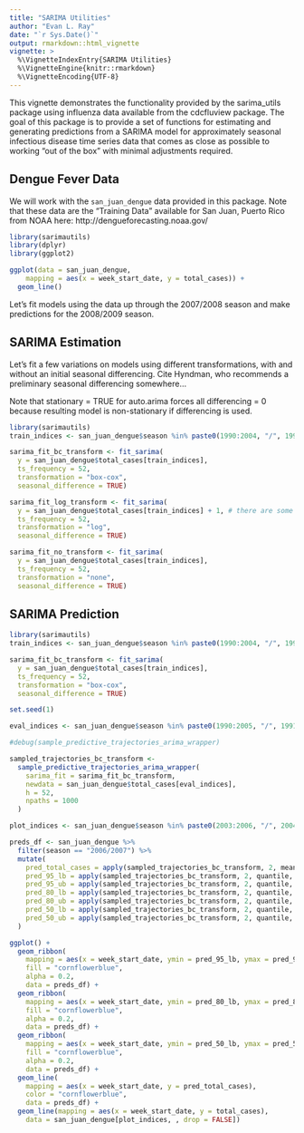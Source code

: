 ```yaml
---
title: "SARIMA Utilities"
author: "Evan L. Ray"
date: "`r Sys.Date()`"
output: rmarkdown::html_vignette
vignette: >
  %\VignetteIndexEntry{SARIMA Utilities}
  %\VignetteEngine{knitr::rmarkdown}
  %\VignetteEncoding{UTF-8}
---
```


This vignette demonstrates the functionality provided by the sarima_utils
package using influenza data available from the cdcfluview package.  The goal of
this package is to provide a set of functions for estimating and generating
predictions from a SARIMA model for approximately seasonal infectious disease
time series data that comes as close as possible to working "out of the box"
with minimal adjustments required.

## Dengue Fever Data

We will work with the `san_juan_dengue` data provided in this package.  Note
that these data are the "Training Data" available for San Juan, Puerto Rico from
NOAA here: http://dengueforecasting.noaa.gov/

```r
library(sarimautils)
library(dplyr)
library(ggplot2)

ggplot(data = san_juan_dengue,
    mapping = aes(x = week_start_date, y = total_cases)) +
  geom_line()
```

Let's fit models using the data up through the 2007/2008 season and make
predictions for the 2008/2009 season.

## SARIMA Estimation

Let's fit a few variations on models using different transformations, with and
without an initial seasonal differencing.  Cite Hyndman, who recommends a
preliminary seasonal differencing somewhere...

Note that stationary = TRUE for auto.arima forces all differencing = 0 because
resulting model is non-stationary if differencing is used.

```r
library(sarimautils)
train_indices <- san_juan_dengue$season %in% paste0(1990:2004, "/", 1991:2005)

sarima_fit_bc_transform <- fit_sarima(
  y = san_juan_dengue$total_cases[train_indices],
  ts_frequency = 52,
  transformation = "box-cox",
  seasonal_difference = TRUE)

sarima_fit_log_transform <- fit_sarima(
  y = san_juan_dengue$total_cases[train_indices] + 1, # there are some observations of 0 cases
  ts_frequency = 52,
  transformation = "log",
  seasonal_difference = TRUE)

sarima_fit_no_transform <- fit_sarima(
  y = san_juan_dengue$total_cases[train_indices],
  ts_frequency = 52,
  transformation = "none",
  seasonal_difference = TRUE)
```

## SARIMA Prediction

```r
library(sarimautils)
train_indices <- san_juan_dengue$season %in% paste0(1990:2004, "/", 1991:2005)

sarima_fit_bc_transform <- fit_sarima(
  y = san_juan_dengue$total_cases[train_indices],
  ts_frequency = 52,
  transformation = "box-cox",
  seasonal_difference = TRUE)

set.seed(1)

eval_indices <- san_juan_dengue$season %in% paste0(1990:2005, "/", 1991:2006)

#debug(sample_predictive_trajectories_arima_wrapper)

sampled_trajectories_bc_transform <-
  sample_predictive_trajectories_arima_wrapper(
    sarima_fit = sarima_fit_bc_transform,
    newdata = san_juan_dengue$total_cases[eval_indices],
    h = 52,
    npaths = 1000
  )

plot_indices <- san_juan_dengue$season %in% paste0(2003:2006, "/", 2004:2007)

preds_df <- san_juan_dengue %>%
  filter(season == "2006/2007") %>%
  mutate(
    pred_total_cases = apply(sampled_trajectories_bc_transform, 2, mean),
    pred_95_lb = apply(sampled_trajectories_bc_transform, 2, quantile, probs = 0.025),
    pred_95_ub = apply(sampled_trajectories_bc_transform, 2, quantile, probs = 0.975),
    pred_80_lb = apply(sampled_trajectories_bc_transform, 2, quantile, probs = 0.05),
    pred_80_ub = apply(sampled_trajectories_bc_transform, 2, quantile, probs = 0.95),
    pred_50_lb = apply(sampled_trajectories_bc_transform, 2, quantile, probs = 0.25),
    pred_50_ub = apply(sampled_trajectories_bc_transform, 2, quantile, probs = 0.75),
  )

ggplot() +
  geom_ribbon(
    mapping = aes(x = week_start_date, ymin = pred_95_lb, ymax = pred_95_ub),
    fill = "cornflowerblue",
    alpha = 0.2,
    data = preds_df) +
  geom_ribbon(
    mapping = aes(x = week_start_date, ymin = pred_80_lb, ymax = pred_80_ub),
    fill = "cornflowerblue",
    alpha = 0.2,
    data = preds_df) +
  geom_ribbon(
    mapping = aes(x = week_start_date, ymin = pred_50_lb, ymax = pred_50_ub),
    fill = "cornflowerblue",
    alpha = 0.2,
    data = preds_df) +
  geom_line(
    mapping = aes(x = week_start_date, y = pred_total_cases),
    color = "cornflowerblue",
    data = preds_df) +
  geom_line(mapping = aes(x = week_start_date, y = total_cases),
    data = san_juan_dengue[plot_indices, , drop = FALSE])
```
